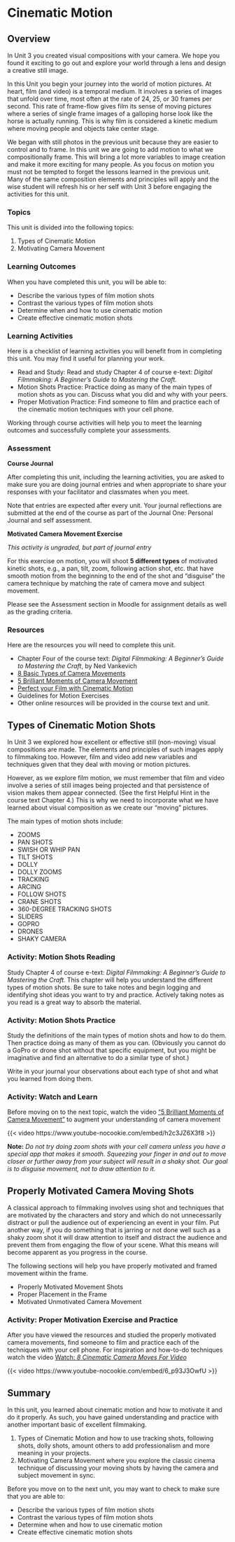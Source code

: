 # Cinematic Motion

## Overview {.unnumbered}

In Unit 3 you created visual compositions with your camera. We hope you found it exciting to go out and explore your world through a lens and design a creative still image.

In this Unit you begin your journey into the world of motion pictures. At heart, film (and video) is a temporal medium. It involves a series of images that unfold over time, most often at the rate of 24, 25, or 30 frames per second. This rate of frame-flow gives film its sense of moving pictures where a series of single frame images of a galloping horse look like the horse is actually running. This is why film is considered a kinetic medium where moving people and objects take center stage.

We began with still photos in the previous unit because they are easier to control and to frame. In this unit we are going to add motion to what we compositionally frame. This will bring a lot more variables to image creation and make it more exciting for many people. As you focus on motion you must not be tempted to forget the lessons learned in the previous unit. Many of the same composition elements and principles will apply and the wise student will refresh his or her self with Unit 3 before engaging the activities for this unit.

### Topics {.unnumbered}

This unit is divided into the following topics:

1. Types of Cinematic Motion
2. Motivating Camera Movement

### Learning Outcomes {.unnumbered}

When you have completed this unit, you will be able to:

- Describe the various types of film motion shots
- Contrast the various types of film motion shots
- Determine when and how to use cinematic motion
- Create effective cinematic motion shots

### Learning Activities {.unnumbered}

Here is a checklist of learning activities you will benefit from in completing this unit. You may find it useful for planning your work.

- Read and Study: Read and study Chapter 4 of course e-text: *Digital Filmmaking: A Beginner’s Guide to Mastering the Craft.*
- Motion Shots Practice: Practice doing as many of the main types of motion shots as you can. Discuss what you did and why with your peers.
- Proper Motivation Practice: Find someone to film and practice each of the cinematic motion techniques with your cell phone.

::: {.note icon="true"}

Working through course activities will help you to meet the learning outcomes and successfully complete your assessments.

:::

### Assessment {.unnumbered}

**Course Journal**

After completing this unit, including the learning activities, you are asked to make sure you are doing journal entries and when appropriate to share your responses with your facilitator and classmates when you meet.

Note that entries are expected after every unit. Your journal reflections are submitted at the end of the course as part of the Journal One: Personal Journal and self assessment.

**Motivated Camera Movement Exercise**

*This activity is ungraded, but part of journal entry*

For this exercise on motion, you will shoot **5 different types** of motivated kinetic shots, e.g., a pan, tilt, zoom, following action shot, etc. that have smooth motion from the beginning to the end of the shot and “disguise” the camera technique by matching the rate of camera move and subject movement.

::: {.note icon="true"}
Please see the Assessment section in Moodle for assignment details as well as the grading criteria.
:::

### Resources {.unnumbered}

Here are the resources you will need to complete this unit.

- Chapter Four of the course text: *Digital Filmmaking: A Beginner’s Guide to Mastering the Craft*, by Ned Vankevich
- [8 Basic Types of Camera Movements](https://www.youtube.com/watch?v=g6zMtnLC50w){target="_blank"}
- [5 Brilliant Moments of Camera Movement](https://www.youtube.com/watch?v=h2c3JZ6X3f8){target="_blank"}
- [Perfect your Film with Cinematic Motion](https://www.youtube.com/watch?v=VPfKsdPsS5w){target="_blank"}
- Guidelines for Motion Exercises
- Other online resources will be provided in the course text and unit.

## Types of Cinematic Motion Shots

In Unit 3 we explored how excellent or effective still (non-moving) visual compositions are made. The elements and principles of such images apply to filmmaking too. However, film and video add new variables and techniques given that they deal with moving or motion pictures.

However, as we explore film motion, we must remember that film and video involve a series of still images being projected and that persistence of vision makes them appear connected. (See the first Helpful Hint in the course text Chapter 4.) This is why we need to incorporate what we have learned about visual composition as we create our “moving” pictures.

The main types of motion shots include:

- ZOOMS
- PAN SHOTS
- SWISH OR WHIP PAN
- TILT SHOTS
- DOLLY
- DOLLY ZOOMS
- TRACKING
- ARCING
- FOLLOW SHOTS
- CRANE SHOTS
- 360-DEGREE TRACKING SHOTS
- SLIDERS
- GOPRO
- DRONES
- SHAKY CAMERA

### Activity: Motion Shots Reading

::: {.learning-activity}

Study Chapter 4 of course e-text: *Digital Filmmaking: A Beginner’s Guide to Mastering the Craft.* This chapter will help you understand the different types of motion shots. Be sure to take notes and begin logging and identifying shot ideas you want to try and practice. Actively taking notes as you read is a great way to absorb the material.

:::

### Activity: Motion Shots Practice

::: {.learning-activity}

Study the definitions of the main types of motion shots and how to do them. Then practice doing as many of them as you can. (Obviously you cannot do a GoPro or drone shot without that specific equipment, but you might be imaginative and find an alternative to do a similar type of shot.)

Write in your journal your observations about each type of shot and what you learned from doing them.

:::

### Activity: Watch and Learn

::: {.learning-activity}

Before moving on to the next topic, watch the video [“5 Brilliant Moments of Camera Movement”](https://www.youtube.com/watch?v=h2c3JZ6X3f8){target="_blank"} to augment your understanding of camera movement

{{< video https://www.youtube-nocookie.com/embed/h2c3JZ6X3f8 >}}

::: note

**Note:** *Do not try doing zoom shots with your cell camera unless you have a special app that makes it smooth. Squeezing your finger in and out to move closer or further away from your subject will result in a shaky shot. Our goal is to disguise movement, not to draw attention to it.*

:::

:::

## Properly Motivated Camera Moving Shots

A classical approach to filmmaking involves using shot and techniques that are motivated by the characters and story and which do not unnecessarily distract or pull the audience out of experiencing an event in your film. Put another way, if you do something that is jarring or not done well such as a shaky zoom shot it will draw attention to itself and distract the audience and prevent them from engaging the flow of your scene. What this means will become apparent as you progress in the course.

The following sections will help you have properly motivated and framed movement within the frame.

- Properly Motivated Movement Shots
- Proper Placement in the Frame
- Motivated Unmotivated Camera Movement

### Activity: Proper Motivation Exercise and Practice

::: {.learning-activity}

After you have viewed the resources and studied the properly motivated camera movements, find someone to film and practice each of the techniques with your cell phone. For inspiration and how-to-do techniques watch the video [Watch: *8 Cinematic Camera Moves For Video*](https://youtu.be/6_p93J3OwfU){target="_blank"} <!-- Auto title, auto embed--> 

{{< video https://www.youtube-nocookie.com/embed/6_p93J3OwfU >}}

:::

## Summary {.unnumbered}

In this unit, you learned about cinematic motion and how to motivate it and do it properly. As such, you have gained understanding and practice with another important basic of excellent filmmaking.

1. Types of Cinematic Motion and how to use tracking shots, following shots, dolly shots, amount others to add professionalism and more meaning in your projects.
2. Motivating Camera Movement where you explore the classic cinema technique of discussing your moving shots by having the camera and subject movement in sync.

::: {.check}

Before you move on to the next unit, you may want to check to make sure that you are able to:

- Describe the various types of film motion shots
- Contrast the various types of film motion shots
- Determine when and how to use cinematic motion
- Create effective cinematic motion shots

:::

